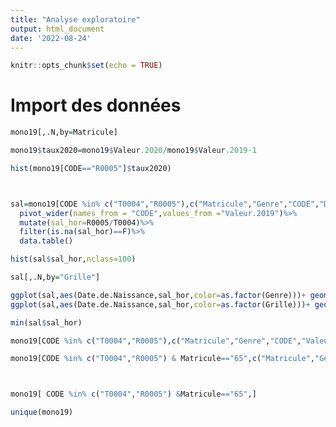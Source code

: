 ```yaml
---
title: "Analyse exploratoire"
output: html_document
date: '2022-08-24'
---
```


```r
knitr::opts_chunk$set(echo = TRUE)
```

# Import des données





```r
mono19[,.N,by=Matricule]

mono19$taux2020=mono19$Valeur.2020/mono19$Valeur.2019-1

hist(mono19[CODE=="R0005"]$taux2020)



sal=mono19[CODE %in% c("T0004","R0005"),c("Matricule","Genre","CODE","Début","Fin","Date.de.Naissance","Grille","Valeur.2019")]%>%
  pivot_wider(names_from = "CODE",values_from ="Valeur.2019")%>%
  mutate(sal_hor=R0005/T0004)%>%
  filter(is.na(sal_hor)==F)%>%
  data.table()

hist(sal$sal_hor,nclass=100)

sal[,.N,by="Grille"]

ggplot(sal,aes(Date.de.Naissance,sal_hor,color=as.factor(Genre)))+ geom_point()
ggplot(sal,aes(Date.de.Naissance,sal_hor,color=as.factor(Grille)))+ geom_point()

min(sal$sal_hor)

mono19[CODE %in% c("T0004","R0005"),c("Matricule","Genre","CODE","Valeur.2019")][,.N,by=Matricule]

mono19[CODE %in% c("T0004","R0005") & Matricule=="65",c("Matricule","Genre","CODE","Valeur.2019")]



mono19[ CODE %in% c("T0004","R0005") &Matricule=="65",]

unique(mono19)



```


